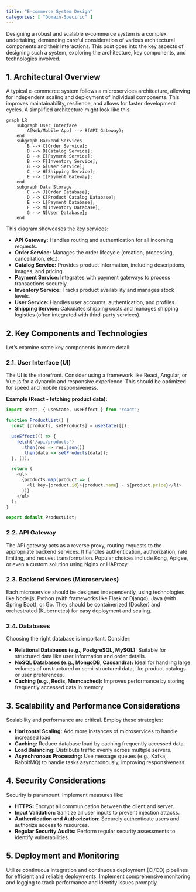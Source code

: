 ```yaml
---
title: "E-commerce System Design"
categories: [ "Domain-Specific" ]
---
```



Designing a robust and scalable e-commerce system is a complex undertaking, demanding careful consideration of various architectural components and their interactions. This post goes into the key aspects of designing such a system, exploring the architecture, key components, and technologies involved.

## 1. Architectural Overview

A typical e-commerce system follows a microservices architecture, allowing for independent scaling and deployment of individual components.  This improves maintainability, resilience, and allows for faster development cycles.  A simplified architecture might look like this:

```mermaid
graph LR
    subgraph User Interface
        A[Web/Mobile App] --> B(API Gateway);
    end
    subgraph Backend Services
        B --> C[Order Service];
        B --> D[Catalog Service];
        B --> E[Payment Service];
        B --> F[Inventory Service];
        B --> G[User Service];
        C --> H[Shipping Service];
        E --> I[Payment Gateway];
    end
    subgraph Data Storage
        C --> J[Order Database];
        D --> K[Product Catalog Database];
        E --> L[Payment Database];
        F --> M[Inventory Database];
        G --> N[User Database];
    end
```

This diagram showcases the key services:

* **API Gateway:**  Handles routing and authentication for all incoming requests.
* **Order Service:** Manages the order lifecycle (creation, processing, cancellation, etc.).
* **Catalog Service:**  Provides product information, including descriptions, images, and pricing.
* **Payment Service:** Integrates with payment gateways to process transactions securely.
* **Inventory Service:** Tracks product availability and manages stock levels.
* **User Service:**  Handles user accounts, authentication, and profiles.
* **Shipping Service:** Calculates shipping costs and manages shipping logistics (often integrated with third-party services).


## 2. Key Components and Technologies

Let's examine some key components in more detail:

### 2.1. User Interface (UI)

The UI is the storefront.  Consider using a framework like React, Angular, or Vue.js for a dynamic and responsive experience.  This should be optimized for speed and mobile responsiveness.

**Example (React - fetching product data):**

```javascript
import React, { useState, useEffect } from 'react';

function ProductList() {
  const [products, setProducts] = useState([]);

  useEffect(() => {
    fetch('/api/products')
      .then(res => res.json())
      .then(data => setProducts(data));
  }, []);

  return (
    <ul>
      {products.map(product => (
        <li key={product.id}>{product.name} - ${product.price}</li>
      ))}
    </ul>
  );
}

export default ProductList;
```

### 2.2. API Gateway

The API gateway acts as a reverse proxy, routing requests to the appropriate backend services.  It handles authentication, authorization, rate limiting, and request transformation.  Popular choices include Kong, Apigee, or even a custom solution using Nginx or HAProxy.


### 2.3. Backend Services (Microservices)

Each microservice should be designed independently, using technologies like Node.js, Python (with frameworks like Flask or Django), Java (with Spring Boot), or Go.  They should be containerized (Docker) and orchestrated (Kubernetes) for easy deployment and scaling.


### 2.4. Databases

Choosing the right database is important.  Consider:

* **Relational Databases (e.g., PostgreSQL, MySQL):**  Suitable for structured data like user information and order details.
* **NoSQL Databases (e.g., MongoDB, Cassandra):** Ideal for handling large volumes of unstructured or semi-structured data, like product catalogs or user preferences.
* **Caching (e.g., Redis, Memcached):**  Improves performance by storing frequently accessed data in memory.


## 3. Scalability and Performance Considerations

Scalability and performance are critical.  Employ these strategies:

* **Horizontal Scaling:** Add more instances of microservices to handle increased load.
* **Caching:** Reduce database load by caching frequently accessed data.
* **Load Balancing:** Distribute traffic evenly across multiple servers.
* **Asynchronous Processing:** Use message queues (e.g., Kafka, RabbitMQ) to handle tasks asynchronously, improving responsiveness.


## 4. Security Considerations

Security is paramount. Implement measures like:

* **HTTPS:** Encrypt all communication between the client and server.
* **Input Validation:** Sanitize all user inputs to prevent injection attacks.
* **Authentication and Authorization:** Securely authenticate users and authorize access to resources.
* **Regular Security Audits:**  Perform regular security assessments to identify vulnerabilities.


## 5. Deployment and Monitoring

Utilize continuous integration and continuous deployment (CI/CD) pipelines for efficient and reliable deployments.  Implement comprehensive monitoring and logging to track performance and identify issues promptly.




